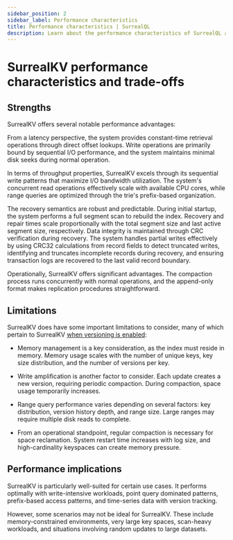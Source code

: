```yaml
---
sidebar_position: 2
sidebar_label: Performance characteristics
title: Performance characteristics | SurrealQL
description: Learn about the performance characteristics of SurrealQL and how it optimizes query execution and resource usage in SurrealDB.
---
```


# SurrealKV performance characteristics and trade-offs

## Strengths

SurrealKV offers several notable performance advantages:

From a latency perspective, the system provides constant-time retrieval operations through direct offset lookups. Write operations are primarily bound by sequential I/O performance, and the system maintains minimal disk seeks during normal operation.

In terms of throughput properties, SurrealKV excels through its sequential write patterns that maximize I/O bandwidth utilization. The system's concurrent read operations effectively scale with available CPU cores, while range queries are optimized through the trie's prefix-based organization.

The recovery semantics are robust and predictable. During initial startup, the system performs a full segment scan to rebuild the index. Recovery and repair times scale proportionally with the total segment size and last active segment size, respectively. Data integrity is maintained through CRC verification during recovery. The system handles partial writes effectively by using CRC32 calculations from record fields to detect truncated writes, identifying and truncates incomplete records during recovery, and ensuring transaction logs are recovered to the last valid record boundary.

Operationally, SurrealKV offers significant advantages. The compaction process runs concurrently with normal operations, and the append-only format makes replication procedures straightforward.

## Limitations

SurrealKV does have some important limitations to consider, many of which pertain to SurrealKV [when versioning is enabled](/docs/surrealdb/cli/start#surrealkv-beta):

- Memory management is a key consideration, as the index must reside in memory. Memory usage scales with the number of unique keys, key size distribution, and the number of versions per key.

- Write amplification is another factor to consider. Each update creates a new version, requiring periodic compaction. During compaction, space usage temporarily increases.

- Range query performance varies depending on several factors: key distribution, version history depth, and range size. Large ranges may require multiple disk reads to complete.

- From an operational standpoint, regular compaction is necessary for space reclamation. System restart time increases with log size, and high-cardinality keyspaces can create memory pressure.

## Performance implications

SurrealKV is particularly well-suited for certain use cases. It performs optimally with write-intensive workloads, point query dominated patterns, prefix-based access patterns, and time-series data with version tracking.

However, some scenarios may not be ideal for SurrealKV. These include memory-constrained environments, very large key spaces, scan-heavy workloads, and situations involving random updates to large datasets.
